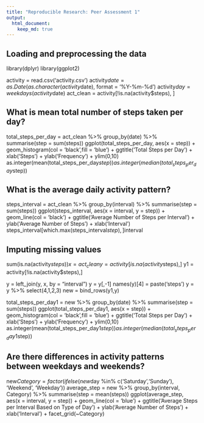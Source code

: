 ```yaml
---
title: "Reproducible Research: Peer Assessment 1"
output: 
  html_document:
    keep_md: true
---
```



## Loading and preprocessing the data
library(dplyr)
library(ggplot2)

activity = read.csv('activity.csv')
activity$date = as.Date(as.character(activity$date), format = '%Y-%m-%d')
activity$day = weekdays(activity$date)
act_clean = activity[!is.na(activity$steps), ]


## What is mean total number of steps taken per day?
total_steps_per_day = act_clean %>% group_by(date) %>% summarise(step = sum(steps))
ggplot(total_steps_per_day, aes(x = step)) + geom_histogram(col = 'black',fill = 'blue') + ggtitle('Total Steps per Day') + xlab('Steps') + ylab('Frequency') + ylim(0,10)
as.integer(mean(total_steps_per_day$step))
as.integer(median(total_steps_per_day$step))

## What is the average daily activity pattern?
steps_interval = act_clean %>% group_by(interval) %>% summarise(step = sum(steps))
ggplot(steps_interval, aes(x = interval, y = step)) + geom_line(col = 'black') + ggtitle('Average Number of Steps per Interval') + ylab('Average Number of Steps') + xlab('Interval')
steps_interval[which.max(steps_interval$step),]$interval



## Imputing missing values
sum(is.na(activity$steps))
x = act_clean %>% group_by(interval) %>% summarise(step = as.integer(mean(steps)))
y = activity[is.na(activity$steps),]
y1 = activity[!is.na(activity$steps),]

y = left_join(y, x, by = "interval")
y = y[,-1]
names(y)[4] = paste('steps')
y = y %>% select(4,1,2,3)
new = bind_rows(y1,y)

total_steps_per_day1 = new %>% group_by(date) %>% summarise(step = sum(steps))
ggplot(total_steps_per_day1, aes(x = step)) + geom_histogram(col = 'black',fill = 'blue') + ggtitle('Total Steps per Day') + xlab('Steps') + ylab('Frequency') + ylim(0,10)
as.integer(mean(total_steps_per_day1$step))
as.integer(median(total_steps_per_day1$step))



## Are there differences in activity patterns between weekdays and weekends?
new$Category = factor(ifelse(new$day %in% c('Saturday','Sunday'), 'Weekend', 'Weekday'))
average_step = new %>% group_by(interval, Category) %>% summarise(step = mean(steps))
ggplot(average_step, aes(x = interval, y = step)) + geom_line(col = 'blue') + ggtitle('Average Steps per Interval Based on Type of Day') + ylab('Average Number of Steps') + xlab('Interval') + facet_grid(~Category)

